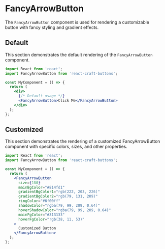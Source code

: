 
<Meta title="Buttons/FancyGradientButton" component={FancyGradientButton} />

# FancyArrowButton

The `FancyArrowButton` component is used for rendering a customizable button with fancy styling and gradient effects.

## Default

This section demonstrates the default rendering of the `FancyArrowButton` component.

```jsx
import React from 'react';
import FancyArrowButton from 'react-craft-buttons';

const MyComponent = () => {
  return (
    <div>
      {/* Default usage */}
      <FancyArrowButton>Click Me</FancyArrowButton>
    </div>
  );
}; 
```
## Customized

This section demonstrates the rendering of a customized FancyArrowButton component with specific colors, sizes, and other properties.

```jsx
import React from 'react';
import FancyArrowButton from 'react-craft-buttons';

const MyComponent = () => {
  return (
    <FancyArrowButton
      size={180}
      mainBgColor="#814fd1"
      gradientBgColor1="rgb(222, 203, 226)"
      gradientBgColor2="rgb(79, 131, 209)"
      ringColor="#6f00ff"
      shadowColor="rgba(79, 99, 209, 0.64)"
      hoverShadowColor="rgba(79, 99, 209, 0.64)"
      mainFgColor="#313133"
      hoverFgColor="rgb(38, 11, 53)"
    >
      Customized Button
    </FancyArrowButton>
  );
};

 ```